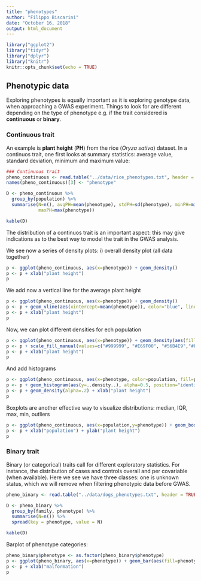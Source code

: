 ```yaml
---
title: "phenotypes"
author: "Filippo Biscarini"
date: "October 16, 2018"
output: html_document
---
```


```r
library("ggplot2")
library("tidyr")
library("dplyr")
library("knitr")
knitr::opts_chunk$set(echo = TRUE)
```

## Phenotypic data

Exploring phenotypes is equally important as it is exploring genotype data, when approaching a GWAS experiment.
Things to look for are different depending on the type of phenotype e.g. if the trait considered is **continuous** or **binary**.

### Continuous trait

An example is **plant height** (**PH**) from the rice (*Oryza sativa*) dataset.
In a continuos trait, one first looks at summary statistics: average value, standard deviation, minimum and maximum value: 

```r
### Continuous trait
pheno_continuous <- read.table("../data/rice_phenotypes.txt", header = TRUE)
names(pheno_continuous)[3] <- "phenotype"

D <- pheno_continuous %>%
  group_by(population) %>%
  summarise(N=n(), avgPH=mean(phenotype), stdPH=sd(phenotype), minPH=min(phenotype),
            maxPH=max(phenotype))

kable(D)
```

The distribution of a continuos trait is an important aspect: this may give indications as to the best way to model the trait in the GWAS analysis.

We see now a series of density plots: i) overall density plot (all data together)

```r
p <- ggplot(pheno_continuous, aes(x=phenotype)) + geom_density()
p <- p + xlab("plant height")
p
```

We add now a vertical line for the average plant height

```r
p <- ggplot(pheno_continuous, aes(x=phenotype)) + geom_density()
p <- p + geom_vline(aes(xintercept=mean(phenotype)), color="blue", linetype="dashed", size=1)
p <- p + xlab("plant height")
p
```

Now, we can plot different densities for ech population

```r
p <- ggplot(pheno_continuous, aes(x=phenotype)) + geom_density(aes(fill=population), alpha=0.4)
p <- p + scale_fill_manual(values=c("#999999", "#E69F00", "#56B4E9","#FFE4B5"))
p <- p + xlab("plant height")
p
```

And add histograms

```r
p <- ggplot(pheno_continuous, aes(x=phenotype, color=population, fill=population))
p <- p + geom_histogram(aes(y=..density..), alpha=0.5, position="identity")
p <- p + geom_density(alpha=.2) + xlab("plant height")
p
```

Boxplots are another effective way to visualize distributions: median, IQR, max, min, outliers

```r
p <- ggplot(pheno_continuous, aes(x=population,y=phenotype)) + geom_boxplot(aes(fill=population))
p <- p + xlab("population") + ylab("plant height")
p
```


### Binary trait

Binary (or categorical) traits call for different exploratory statistics.
For instance, the distribution of cases and controls overall and per covariable (when available).
Here we see we have three classes: one is unknown status, which we will remove when filtering phenotypic data before GWAS.

```r
pheno_binary <- read.table("../data/dogs_phenotypes.txt", header = TRUE)

D <- pheno_binary %>%
  group_by(family, phenotype) %>%
  summarise(N=n()) %>%
  spread(key = phenotype, value = N)

kable(D)
```

Barplot of phenotype categories:

```r
pheno_binary$phenotype <- as.factor(pheno_binary$phenotype)
p <- ggplot(pheno_binary, aes(x=phenotype)) + geom_bar(aes(fill=phenotype))
p <- p + xlab("malformation")
p
```

